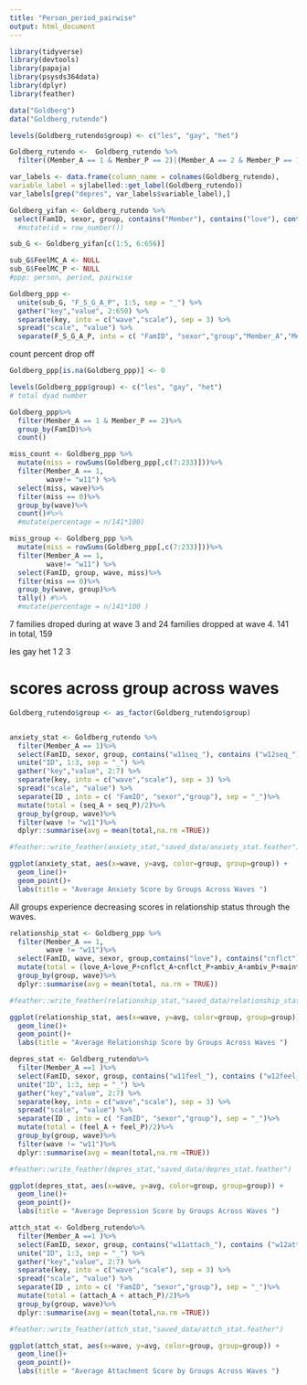```yaml
---
title: "Person_period_pairwise"
output: html_document
---
```


```r
library(tidyverse)
library(devtools)
library(papaja)
library(psysds364data)
library(dplyr)
library(feather)
```

```r
data("Goldberg")
data("Goldberg_rutendo")

levels(Goldberg_rutendo$group) <- c("les", "gay", "het")

Goldberg_rutendo <-  Goldberg_rutendo %>%
  filter((Member_A == 1 & Member_P == 2)|(Member_A == 2 & Member_P == 1))

var_labels <- data.frame(column_name = colnames(Goldberg_rutendo),
variable_label = sjlabelled::get_label(Goldberg_rutendo))
var_labels[grep("depres", var_labels$variable_label),]
```


```r
Goldberg_yifan <- Goldberg_rutendo %>%
 select(FamID, sexor, group, contains("Member"), contains("love"), contains("cnflct"), contains("ambiv"), contains("maint"), contains("seq"), contains("attach"), contains("feel"))#%>%
  #mutate(id = row_number())

sub_G <- Goldberg_yifan[c(1:5, 6:656)]

sub_G$FeelMC_A <- NULL
sub_G$FeelMC_P <- NULL
#ppp: person, period, pairwise

Goldberg_ppp <- 
  unite(sub_G, "F_S_G_A_P", 1:5, sep = "_") %>%
  gather("key","value", 2:650) %>%
  separate(key, into = c("wave","scale"), sep = 3) %>%
  spread("scale", "value") %>%
  separate(F_S_G_A_P, into = c( "FamID", "sexor","group","Member_A","Member_P"), sep = "_") 
```

count percent drop off 
```r
Goldberg_ppp[is.na(Goldberg_ppp)] <- 0

levels(Goldberg_ppp$group) <- c("les", "gay", "het")
# total dyad number 

Goldberg_ppp%>%
  filter(Member_A == 1 & Member_P == 2)%>%
  group_by(FamID)%>%
  count()

miss_count <- Goldberg_ppp %>%
  mutate(miss = rowSums(Goldberg_ppp[,c(7:233)]))%>%
  filter(Member_A == 1,
         wave!= "w11") %>%
  select(miss, wave)%>%
  filter(miss == 0)%>%
  group_by(wave)%>%
  count()#%>%
  #mutate(percentage = n/141*100)

miss_group <- Goldberg_ppp %>%
  mutate(miss = rowSums(Goldberg_ppp[,c(7:233)]))%>%
  filter(Member_A == 1,
         wave!= "w11") %>%
  select(FamID, group, wave, miss)%>%
  filter(miss == 0)%>%
  group_by(wave, group)%>%
  tally() #%>%
  #mutate(percentage = n/141*100 )
```

7 families droped during at wave 3 and 24 families dropped at wave 4.
141 in total, 159

les gay het 
  1   2   3


# scores across group across waves

```r

Goldberg_rutendo$group <- as_factor(Goldberg_rutendo$group)


anxiety_stat <- Goldberg_rutendo %>%
  filter(Member_A == 1)%>%
  select(FamID, sexor, group, contains("w11seq_"), contains ("w12seq_"), contains("w13seq_"), contains("w14seq_"))%>%
  unite("ID", 1:3, sep = "_") %>%
  gather("key","value", 2:7) %>%
  separate(key, into = c("wave","scale"), sep = 3) %>%
  spread("scale", "value") %>%
  separate(ID , into = c( "FamID", "sexor","group"), sep = "_")%>%
  mutate(total = (seq_A + seq_P)/2)%>%
  group_by(group, wave)%>%
  filter(wave != "w11")%>%
  dplyr::summarise(avg = mean(total,na.rm =TRUE))

#feather::write_feather(anxiety_stat,"saved_data/anxiety_stat.feather")

ggplot(anxiety_stat, aes(x=wave, y=avg, color=group, group=group)) +
  geom_line()+
  geom_point()+
  labs(title = "Average Anxiety Score by Groups Across Waves ")

```

All groups experience decreasing scores in relationship status through the waves.

```r

relationship_stat <- Goldberg_ppp %>%
  filter(Member_A == 1,
         wave != "w11")%>%
  select(FamID, wave, sexor, group,contains("love"), contains("cnflct"), contains("ambiv"), contains("maint"))%>%
  mutate(total = (love_A+love_P+cnflct_A+cnflct_P+ambiv_A+ambiv_P+maint_A+maint_P)/8)%>%
  group_by(group, wave)%>%
  dplyr::summarise(avg = mean(total, na.rm = TRUE))

#feather::write_feather(relationship_stat,"saved_data/relationship_stat.feather")

ggplot(relationship_stat, aes(x=wave, y=avg, color=group, group=group)) +
  geom_line()+
  geom_point()+
  labs(title = "Average Relationship Score by Groups Across Waves ")

```


```r

depres_stat <- Goldberg_rutendo%>%
  filter(Member_A ==1 )%>%
  select(FamID, sexor, group, contains("w11feel_"), contains ("w12feel_"), contains("w13feel_"), contains("w14feel_"))%>%
  unite("ID", 1:3, sep = "_") %>%
  gather("key","value", 2:7) %>%
  separate(key, into = c("wave","scale"), sep = 3) %>%
  spread("scale", "value") %>%
  separate(ID , into = c( "FamID", "sexor","group"), sep = "_")%>%
  mutate(total = (feel_A + feel_P)/2)%>%
  group_by(group, wave)%>%
  filter(wave != "w11")%>%
  dplyr::summarise(avg = mean(total,na.rm =TRUE))

#feather::write_feather(depres_stat,"saved_data/depres_stat.feather")

ggplot(depres_stat, aes(x=wave, y=avg, color=group, group=group)) +
  geom_line()+
  geom_point()+
  labs(title = "Average Depression Score by Groups Across Waves ")
```

```r

attch_stat <- Goldberg_rutendo%>%
  filter(Member_A ==1 )%>%
  select(FamID, sexor, group, contains("w11attach_"), contains ("w12attach_"), contains("w13attach_"), contains("w14attach_"))%>%
  unite("ID", 1:3, sep = "_") %>%
  gather("key","value", 2:7) %>%
  separate(key, into = c("wave","scale"), sep = 3) %>%
  spread("scale", "value") %>%
  separate(ID , into = c( "FamID", "sexor","group"), sep = "_")%>%
  mutate(total = (attach_A + attach_P)/2)%>%
  group_by(group, wave)%>%
  dplyr::summarise(avg = mean(total,na.rm =TRUE))

#feather::write_feather(attch_stat,"saved_data/attch_stat.feather")

ggplot(attch_stat, aes(x=wave, y=avg, color=group, group=group)) +
  geom_line()+
  geom_point()+
  labs(title = "Average Attachment Score by Groups Across Waves ")

```

